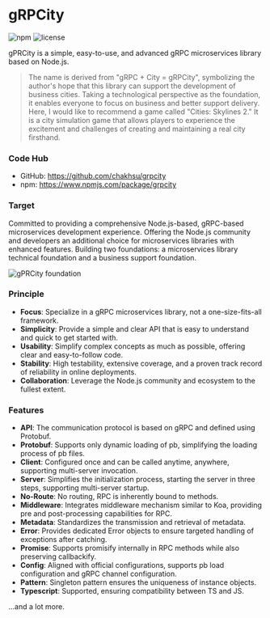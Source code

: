 # gRPCity

<p class="_flex _h-6 _mt-4 _gap-2">
    <img alt="npm" src="https://img.shields.io/npm/v/grpcity"></img>
    <img alt="license" src="https://img.shields.io/npm/l/grpcity"></img>
</p>

gPRCity is a simple, easy-to-use, and advanced gRPC microservices library based on Node.js.

> The name is derived from "gRPC + City = gRPCity", symbolizing the author's hope that this library can support the development of business cities. Taking a technological perspective as the foundation, it enables everyone to focus on business and better support delivery. Here, I would like to recommend a game called "Cities: Skylines 2." It is a city simulation game that allows players to experience the excitement and challenges of creating and maintaining a real city firsthand.

### Code Hub

- GitHub: https://github.com/chakhsu/grpcity
- npm: https://www.npmjs.com/package/grpcity

### Target

Committed to providing a comprehensive Node.js-based, gRPC-based microservices development experience. Offering the Node.js community and developers an additional choice for microservices libraries with enhanced features.
Building two foundations: a microservices library technical foundation and a business support foundation.

![gPRCity foundation](/img/grpcity-foundation.svg)

### Principle

- **Focus**: Specialize in a gRPC microservices library, not a one-size-fits-all framework.
- **Simplicity**: Provide a simple and clear API that is easy to understand and quick to get started with.
- **Usability**: Simplify complex concepts as much as possible, offering clear and easy-to-follow code.
- **Stability**: High testability, extensive coverage, and a proven track record of reliability in online deployments.
- **Collaboration**: Leverage the Node.js community and ecosystem to the fullest extent.

### Features

- **API**: The communication protocol is based on gRPC and defined using Protobuf.
- **Protobuf**: Supports only dynamic loading of pb, simplifying the loading process of pb files.
- **Client**: Configured once and can be called anytime, anywhere, supporting multi-server invocation.
- **Server**: Simplifies the initialization process, starting the server in three steps, supporting multi-server startup.
- **No-Route**: No routing, RPC is inherently bound to methods.
- **Middleware**: Integrates middleware mechanism similar to Koa, providing pre and post-processing capabilities for RPC.
- **Metadata**: Standardizes the transmission and retrieval of metadata.
- **Error**: Provides dedicated Error objects to ensure targeted handling of exceptions after catching.
- **Promise**: Supports promisify internally in RPC methods while also preserving callbackify.
- **Config**: Aligned with official configurations, supports pb load configuration and gRPC channel configuration.
- **Pattern**: Singleton pattern ensures the uniqueness of instance objects.
- **Typescript**: Supported, ensuring compatibility between TS and JS.

...and a lot more.
